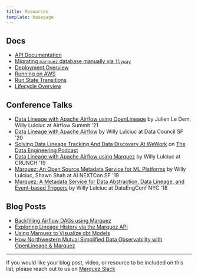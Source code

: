 ```yaml
---
title: Resources
template: basepage
---
```


## Docs
* [API Documentation](/openapi.html)
* [Migrating `marquez` database manually via `flyway`](db-migrations) 
* [Deployment Overview](deployment) 
* [Running on AWS](running-on-aws) 
* [Run State Transitions](run-state-transitions) 
* [Lifecycle Overview](run-lifecycle) 

## Conference Talks

* [Data Lineage with Apache Airflow using OpenLineage](https://www.youtube.com/watch?v=qQAdpbNhxl8) by Julien Le Dem, Willy Lulciuc at Airflow Summit '21
* [Data Lineage with Apache Airflow](https://www.datacouncil.ai/talks/data-lineage-with-apache-airflow) by Willy Lulciuc at Data Council SF '20
* [Solving Data Lineage Tracking And Data Discovery At WeWork](https://www.dataengineeringpodcast.com/marquez-data-lineage-episode-111) on [The Data Engineering Podcast](https://www.dataengineeringpodcast.com/)
* [Data Lineage with Apache Airflow using Marquez](https://www.youtube.com/watch?v=BIVUXruv5io) by Willy Lulciuc at CRUNCH '19
* [Marquez: An Open Source Metadata Service for ML Platforms](https://www.slideshare.net/WillyLulciuc/marquez-an-open-source-metadata-service-for-ml-platforms) by Willy Lulciuc, Shawn Shah at AI NEXTCon SF '19
* [Marquez: A Metadata Service for Data Abstraction, Data Lineage, and Event-based Triggers](https://www.datacouncil.ai/speaker/marquez-a-metadata-service-for-data-abstraction-data-lineage-and-event-based-triggers) by Willy Lulciuc at DataEngConf NYC '18

## Blog Posts

* [Backfilling Airflow DAGs using Marquez](https://openlineage.io/blog/backfilling-airflow-dags-using-marquez/)
* [Exploring Lineage History via the Marquez API](https://openlineage.io/blog/explore-lineage-api/)
* [Using Marquez to Visualize dbt Models](https://openlineage.io/blog/dbt-with-marquez/)
* [How Northwestern Mutual Simplified Data Observability with OpenLineage & Marquez](https://openlineage.io/blog/openlineage-at-northwestern-mutual/)

---

If you would like your blog post, video, or resource to be included on this list, please reach out to us on [Marquez Slack](https://bit.ly/MarquezSlack)
